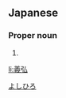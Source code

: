 ==Japanese==
{{ja-kanjitab|義|弘}}

===Proper noun===
{{ja-pos|proper|よしひろ}}

# {{given name|male|lang=ja}}

[[Category:Japanese male given names|よしひろ]]

[[li:義弘]]